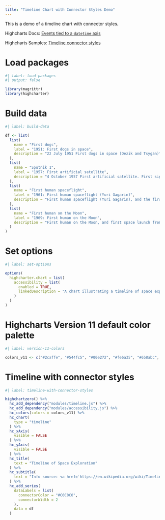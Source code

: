 ```yaml
---
title: "Timeline Chart with Connector Styles Demo"
---
```


This is a demo of a timeline chart with connector styles.

Highcharts Docs: [Events tied to a `datetime` axis](https://www.highcharts.com/docs/chart-and-series-types/timeline-series#events-tied-to-a-datetime-axis)

Highcharts Samples: [Timeline connector styles](https://jsfiddle.net/gh/get/library/pure/highcharts/highcharts/tree/master/samples/highcharts/series-timeline/connector-styles)

# Load packages

```r
#| label: load-packages
#| output: false

library(magrittr)
library(highcharter)
```

# Build data

```r
#| label: build-data

df <- list(
  list(
    name = "First dogs",
    label = "1951: First dogs in space",
    description = "22 July 1951 First dogs in space (Dezik and Tsygan)"
  ),
  list(
    name = "Sputnik 1",
    label = "1957: First artificial satellite",
    description = "4 October 1957 First artificial satellite. First signals from space."
  ),
  list(
    name = "First human spaceflight",
    label = "1961: First human spaceflight (Yuri Gagarin)",
    description = "First human spaceflight (Yuri Gagarin), and the first human-crewed orbital flight"
  ),
  list(
    name = "First human on the Moon",
    label = "1969: First human on the Moon",
    description = "First human on the Moon, and first space launch from a celestial body other than the Earth. First sample return from the Moon"
  )
)
```

# Set options

```r
#| label: set-options

options(
  highcharter.chart = list(
    accessibility = list(
      enabled = TRUE,
      linkedDescription = "A chart illustrating a timeline of space exploration. The chart shows even intervals."
    )
  )
)
```

# Highcharts Version 11 default color palette

```r
#| label: version-11-colors

colors_v11 <- c("#2caffe", "#544fc5", "#00e272", "#fe6a35", "#6b8abc", "#d568fb", "#2ee0ca", "#fa4b42", "#feb56a", "#91e8e1")
```

# Timeline with connector styles

```r
#| label: timeline-with-connector-styles

highchartzero() %>% 
  hc_add_dependency("modules/timeline.js") %>% 
  hc_add_dependency("modules/accessibility.js") %>% 
  hc_colors(colors = colors_v11) %>% 
  hc_chart(
    type = "timeline"
  ) %>% 
  hc_xAxis(
    visible = FALSE
  ) %>% 
  hc_yAxis(
    visible = FALSE
  ) %>% 
  hc_title(
    text = "Timeline of Space Exploration"
  ) %>% 
  hc_subtitle(
    text = "Info source: <a href='https://en.wikipedia.org/wiki/Timeline_of_space_exploration'>www.wikipedia.org</a>"
  ) %>% 
  hc_add_series(
    dataLabels = list(
      connectorColor = "#C0C0C0",
      connectorWidth = 2
    ),
    data = df
  )
```
